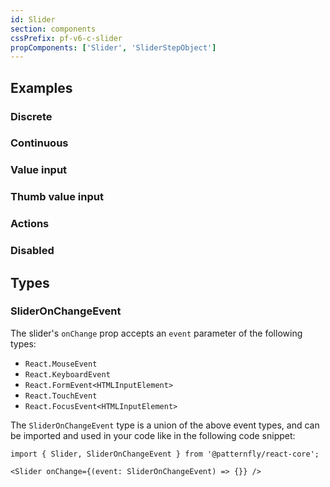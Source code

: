 ```yaml
---
id: Slider
section: components
cssPrefix: pf-v6-c-slider
propComponents: ['Slider', 'SliderStepObject']
---
```



## Examples

### Discrete



<LiveExample src={SliderDiscrete} />

### Continuous



<LiveExample src={SliderContinuous} />

### Value input



<LiveExample src={SliderValueInput} />

### Thumb value input



<LiveExample src={SliderThumbValueInput} />

### Actions



<LiveExample src={SliderActions} />

### Disabled



<LiveExample src={SliderDisabled} />

## Types

### SliderOnChangeEvent

The slider's `onChange` prop accepts an `event` parameter of the following types:

- `React.MouseEvent`
- `React.KeyboardEvent`
- `React.FormEvent<HTMLInputElement>`
- `React.TouchEvent`
- `React.FocusEvent<HTMLInputElement>`

The `SliderOnChangeEvent` type is a union of the above event types, and can be imported and used in your code like in the following code snippet:

```
import { Slider, SliderOnChangeEvent } from '@patternfly/react-core';

<Slider onChange={(event: SliderOnChangeEvent) => {}} />
```
